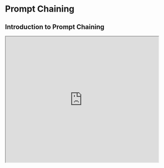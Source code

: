 # Prompt Chaining


## Introduction to Prompt Chaining

<iframe width="100%"
  height="415px"
  src="https://www.youtube.com/embed/CKZC5RigYEc?si=EG1kHf83ceawWdHX" allow="accelerometer; autoplay; clipboard-write; encrypted-media; gyroscope; picture-in-picture"
  allowFullScreen
  />

To improve the reliability and performance of LLMs, one of the important prompt engineering techniques is to break tasks into its subtasks. Once those subtasks have been identified, the LLM is prompted with a subtask and then its response is used as input to another prompt. This is what's referred to as prompt chaining, where a task is split into subtasks with the idea to create a chain of prompt operations.

Prompt chaining is useful to accomplish complex tasks which an LLM might struggle to address if prompted with a very detailed prompt. In prompt chaining, chain prompts perform transformations or additional processes on the generated responses before reaching a final desired state. 

Besides achieving better performance, prompt chaining helps to boost the transparency of your LLM application, increases controllability, and reliability. This means that you can debug problems with model responses much more easily and analyze and improve performance in the different stages that need improvement.

Prompt chaining is particularly useful when building LLM-powered conversational assistants and improving the personalization and user experience of your applications. 

<Callout type= "info" emoji="🎓">
Learn more about prompt chaining and advanced prompting methods in our new AI courses. [Join now!](https://dair-ai.thinkific.com/)

Use code PROMPTING20 to get an extra 20% off.
</Callout>

## Use Cases for Prompt Chaining

### Prompt Chaining for Document QA

Prompt chaining can be used in different scenarios that could involve several operations or transformations. For instance, one common use case of LLMs involves answering questions about a large text document. It helps if you design two different prompts where the first prompt is responsible for extracting relevant quotes to answer a question and a second prompt takes as input the quotes and original document to answer a given question. In other words, you will be creating two different prompts to perform the task of answering a question given in a document.

The first prompt below extracts the relevant quotes from the document given the question. Note that for simplicity, we have added a placeholder for the document `{{document}}`. To test the prompt you can copy and paste an article from Wikipedia such as this page for [prompt engineering](https://en.wikipedia.org/wiki/Prompt_engineering). Due to larger context used for this task, we are using the `gpt-4-1106-preview` model from OpenAI. You can use the prompt with other long-context LLMs like Claude. 

Prompt 1: 
```
You are a helpful assistant. Your task is to help answer a question given in a document. The first step is to extract quotes relevant to the question from the document, delimited by ####. Please output the list of quotes using <quotes></quotes>. Respond with "No relevant quotes found!" if no relevant quotes were found.


####
{{document}}
####
```

Here is a screenshot of the entire prompt including the question which is passed using the `user` role.

<Screenshot src={PC1} alt="Prompt Chaining Part 1" />

Output of Prompt 1:
```
<quotes>
- Chain-of-thought (CoT) prompting[27]
- Generated knowledge prompting[37]
- Least-to-most prompting[38]
- Self-consistency decoding[39]
- Complexity-based prompting[41]
- Self-refine[42]
- Tree-of-thought prompting[43]
- Maieutic prompting[45]
- Directional-stimulus prompting[46]
- Textual inversion and embeddings[59]
- Using gradient descent to search for prompts[61][62][63][64]
- Prompt injection[65][66][67]
</quotes>
```

The quotes that were returned in the first prompt can now be used as input to the second prompt below. Note that you can clean up the quotes a bit more, i.e., remove the citations. Those citations could be removed or utilized as part of another prompt in the chain but you can ignore this for now. The second prompt then takes the relevant quotes extracted by prompt 1 and prepares a helpful response to the question given in the document and those extracted quotes. The second prompt can be the following:

Prompt 2:
```
Given a set of relevant quotes (delimited by <quotes></quotes>) extracted from a document and the original document (delimited by ####), please compose an answer to the question. Ensure that the answer is accurate, has a friendly tone, and sounds helpful.

####
{{document}}
####

<quotes>
- Chain-of-thought (CoT) prompting[27]
- Generated knowledge prompting[37]
- Least-to-most prompting[38]
- Self-consistency decoding[39]
- Complexity-based prompting[41]
- Self-refine[42]
- Tree-of-thought prompting[43]
- Maieutic prompting[45]
- Directional-stimulus prompting[46]
- Textual inversion and embeddings[59]
- Using gradient descent to search for prompts[61][62][63][64]
- Prompt injection[65][66][67]
</quotes>
```

Output of Prompt 2:

```
The prompting techniques mentioned in the document include:

1. Chain-of-thought (CoT) prompting[27]
2. Generated knowledge prompting[37]
3. Least-to-most prompting[38]
4. Self-consistency decoding[39]
5. Complexity-based prompting[41]
6. Self-refine[42]
7. Tree-of-thought prompting[43]
8. Maieutic prompting[45]
9. Directional-stimulus prompting[46]
10. Textual inversion and embeddings[59]
11. Using gradient descent to search for prompts[61][62][63][64]
12. Prompt injection[65][66][67]

Each of these techniques employs unique strategies to enhance or specify the interactions with large language models to produce the desired outcomes.
```

As you can see, simplifying and creating prompt chains is a useful prompting approach where the responses need to undergo several operations or transformations. As an exercise, feel free to design a prompt that removes the citations (e.g., [27]) from the response before sending this as a final response to the user of your application.

You can also find more examples of prompt chaining in this [documentation](https://docs.anthropic.com/claude/docs/prompt-chaining) that leverages the Claude LLM. Our example is inspired and adapted from their examples.

